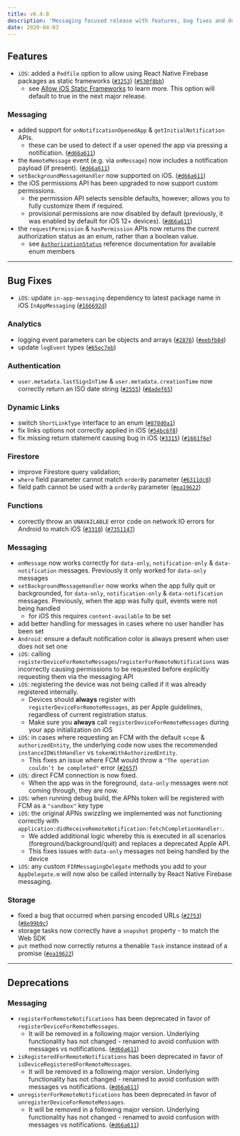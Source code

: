 ```yaml
---
title: v6.4.0
description: 'Messaging focused release with features, bug fixes and documentation updates.'
date: 2020-04-03
---
```


## Features

- `iOS`: added a `Podfile` option to allow using React Native Firebase packages as static frameworks ([`#3253`](https://github.com/invertase/react-native-firebase/issues/3253)) ([`#530f8bb`](https://github.com/invertase/react-native-firebase/commit/530f8bbb51f89f106854dbf1df5ec80211e2cf8b))
  - see [Allow iOS Static Frameworks](/#allow-ios-static-frameworks) to learn more. This option will default to true in the next major release.

### Messaging

- added support for `onNotificationOpenedApp` & `getInitialNotification` APIs.
  - these can be used to detect if a user opened the app via pressing a notification. ([`#d66a611`](https://github.com/invertase/react-native-firebase/commit/d66a6118f82005087f53b86571990fc071402153))
- the `RemoteMessage` event (e.g. via `onMessage`) now includes a notification payload (if present). ([`#d66a611`](https://github.com/invertase/react-native-firebase/commit/d66a6118f82005087f53b86571990fc071402153))
- `setBackgroundMessageHandler` now supported on iOS. ([`#d66a611`](https://github.com/invertase/react-native-firebase/commit/d66a6118f82005087f53b86571990fc071402153))
- the iOS permissions API has been upgraded to now support custom permissions.
  - the permission API selects sensible defaults, however; allows you to fully customize them if required.
  - provisional permissions are now disabled by default (previously, it was enabled by default for iOS 12+ devices). ([`#d66a611`](https://github.com/invertase/react-native-firebase/commit/d66a6118f82005087f53b86571990fc071402153))
- the `requestPermission` & `hasPermission` APIs now returns the current authorization status as an enum, rather than a boolean value.
  - see [`AuthorizationStatus`](/reference/messaging/authorizationstatus) reference documentation for available enum members

---

## Bug Fixes

- `iOS`: update `in-app-messaging` dependency to latest package name in iOS `InAppMessaging` ([`#166692d`](https://github.com/invertase/react-native-firebase/commit/166692d68ef396f3e8664edd7feab7c80038004b))

### Analytics

- logging event parameters can be objects and arrays ([`#2876`](https://github.com/invertase/react-native-firebase/issues/2876)) ([`#eebfb04`](https://github.com/invertase/react-native-firebase/commit/eebfb04a7c0a856a9d5d311ae99138df9ab90c3b))
- update `logEvent` types ([`#65ec7eb`](https://github.com/invertase/react-native-firebase/commit/65ec7eb431712f8c4d3cf96c24489e6a13ef4e13))

### Authentication

- `user.metadata.lastSignInTime` & `user.metadata.creationTime` now correctly return an ISO date string ([`#2555`](https://github.com/invertase/react-native-firebase/issues/2555)) ([`#8adef65`](https://github.com/invertase/react-native-firebase/commit/8adef653faa008e0146374f99f5ba1af902749bf))

### Dynamic Links

- switch `ShortLinkType` interface to an enum ([`#870d0a1`](https://github.com/invertase/react-native-firebase/commit/870d0a198692c65d2857765d1b216738ec74856f))
- fix links options not correctly applied in iOS ([`#54bc6f8`](https://github.com/invertase/react-native-firebase/commit/54bc6f8403b12a8cfaf0b862d13310ef28076d06))
- fix missing return statement causing bug in iOS ([`#3315`](https://github.com/invertase/react-native-firebase/issues/3315)) ([`#1661f6e`](https://github.com/invertase/react-native-firebase/commit/1661f6e084c47ed835cc4539c654286964a6d9a8))

### Firestore

- improve Firestore query validation;
- `where` field parameter cannot match `orderBy` parameter ([`#6311dc8`](https://github.com/invertase/react-native-firebase/commit/6311dc8f68e6cf0605d2f306885d2fbc0ef779d6))
- field path cannot be used with a `orderBy` parameter ([`#ea19622`](https://github.com/invertase/react-native-firebase/commit/b90a736fc8f9a1b25239bb68e5a62de711b673c7))

### Functions

- correctly throw an `UNAVAILABLE` error code on network IO errors for Android to match iOS ([`#3310`](https://github.com/invertase/react-native-firebase/issues/3310)) ([`#7351147`](https://github.com/invertase/react-native-firebase/commit/73511472bd7690158f3d9924d5f4d8c0cad69910))

### Messaging

- `onMessage` now works correctly for `data-only`, `notification-only` & `data-notification` messages. Previously it only worked for `data-only` messages
- `setBackgroundMessageHandler` now works when the app fully quit or backgrounded, for `data-only`, `notification-only` & `data-notification` messages. Previously, when the app was fully quit, events were not being handled
  - for iOS this requires `content-available` to be set
- add better handling for messages in cases where no user handler has been set
- `Android`: ensure a default notification color is always present when user does not set one
- `iOS`: calling `registerDeviceForRemoteMessages`/`registerForRemoteNotifications` was incorrectly causing permissions to be requested before explicitly requesting them via the messaging API
- `iOS`: registering the device was not being called if it was already registered internally.
  - Devices should **always** register with `registerDeviceForRemoteMessages`, as per Apple guidelines, regardless of current registration status.
  - Make sure you **always** call `registerDeviceForRemoteMessages` during your app initialization on iOS
- `iOS`: in cases where requesting an FCM with the default `scope` & `authorizedEntity`, the underlying code now uses the recommended `instanceIDWithHandler` vs `tokenWithAuthorizedEntity`.
  - This fixes an issue where FCM would throw a `"The operation couldn’t be completed"` error ([`#2657`](https://github.com/invertase/react-native-firebase/issues/2657))
- `iOS`: direct FCM connection is now fixed.
  - When the app was in the foreground, `data-only` messages were not coming through, they are now.
- `iOS`: when running debug build, the APNs token will be registered with FCM as a `"sandbox"` key type
- `iOS`: the original APNs swizzling we implemented was not functioning correctly with `application:didReceiveRemoteNotification:fetchCompletionHandler:`.
  - We added additional logic whereby this is executed in all scenarios (foreground/background/quit) and replaces a deprecated Apple API.
  - This fixes issues with `data-only` messages not being handled by the device
- `iOS`: any custom `FIRMessagingDelegate` methods you add to your `AppDelegate.m` will now also be called internally by React Native Firebase messaging.

### Storage

- fixed a bug that occurred when parsing encoded URLs ([`#2753`](https://github.com/invertase/react-native-firebase/issues/2753)) ([`#8e99b9c`](https://github.com/invertase/react-native-firebase/commit/8e99b9cb9093ba0cc3aadcb56127c8500ea8bf36))
- storage tasks now correctly have a `snapshot` property - to match the Web SDK
- `put` method now correctly returns a thenable `Task` instance instead of a promise ([`#ea19622`](https://github.com/invertase/react-native-firebase/commit/ea1962270b6c20d5b15dbaaea5c4d88a0a4ae3e2))

---

## Deprecations

### Messaging

- `registerForRemoteNotifications` has been deprecated in favor of `registerDeviceForRemoteMessages`.
  - It will be removed in a following major version. Underlying functionality has not changed - renamed to avoid confusion with messages vs notifications. ([`#d66a611`](https://github.com/invertase/react-native-firebase/commit/d66a6118f82005087f53b86571990fc071402153))
- `isRegisteredForRemoteNotifications` has been deprecated in favor of `isDeviceRegisteredForRemoteMessages`.
  - It will be removed in a following major version. Underlying functionality has not changed - renamed to avoid confusion with messages vs notifications. ([`#d66a611`](https://github.com/invertase/react-native-firebase/commit/d66a6118f82005087f53b86571990fc071402153))
- `unregisterForRemoteNotifications` has been deprecated in favor of `unregisterDeviceForRemoteMessages`.
  - It will be removed in a following major version. Underlying functionality has not changed - renamed to avoid confusion with messages vs notifications. ([`#d66a611`](https://github.com/invertase/react-native-firebase/commit/d66a6118f82005087f53b86571990fc071402153))

